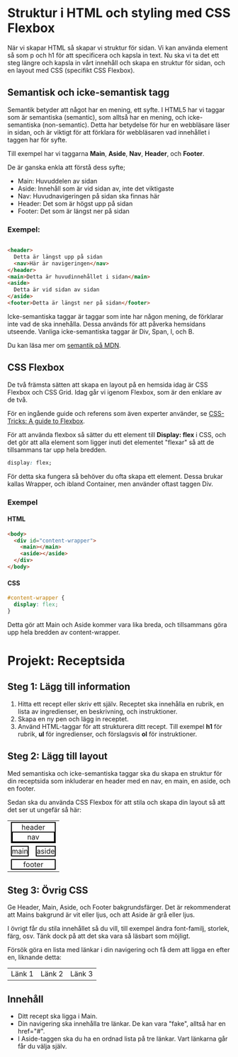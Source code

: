 # Struktur i HTML och styling med CSS Flexbox

När vi skapar HTML så skapar vi struktur för sidan. Vi kan använda element så som p och h1 för att specificera och kapsla in text. Nu ska vi ta det ett steg längre och kapsla in vårt innehåll och skapa en struktur för sidan, och en layout med CSS (specifikt CSS Flexbox).

## Semantisk och icke-semantisk tagg

Semantik betyder att något har en mening, ett syfte. I HTML5 har vi taggar som är semantiska (semantic), som alltså har en mening, och icke-semantiska (non-semantic). Detta har betydelse för hur en webbläsare läser in sidan, och är viktigt för att förklara för webbläsaren vad innehållet i taggen har för syfte.

Till exempel har vi taggarna **Main**, **Aside**, **Nav**, **Header**, och **Footer**.

De är ganska enkla att förstå dess syfte;

- Main: Huvuddelen av sidan
- Aside: Innehåll som är vid sidan av, inte det viktigaste
- Nav: Huvudnavigeringen på sidan ska finnas här
- Header: Det som är högst upp på sidan
- Footer: Det som är längst ner på sidan

### Exempel:

```html

<header>
  Detta är längst upp på sidan
  <nav>Här är navigeringen</nav>
</header>
<main>Detta är huvudinnehållet i sidan</main>
<aside>
  Detta är vid sidan av sidan
</aside>
<footer>Detta är längst ner på sidan</footer>

```

Icke-semantiska taggar är taggar som inte har någon mening, de förklarar inte vad de ska innehålla. Dessa används för att påverka hemsidans utseende. Vanliga icke-semantiska taggar är Div, Span, I, och B.

Du kan läsa mer om [semantik på MDN](https://developer.mozilla.org/en-US/docs/Glossary/Semantics).

## CSS Flexbox

De två främsta sätten att skapa en layout på en hemsida idag är CSS Flexbox och CSS Grid. Idag går vi igenom Flexbox, som är den enklare av de två.

För en ingående guide och referens som även experter använder, se [CSS-Tricks: A guide to Flexbox](https://css-tricks.com/snippets/css/a-guide-to-flexbox/).

För att använda flexbox så sätter du ett element till **Display: flex** i CSS, och det gör att alla element som ligger inuti det elementet "flexar" så att de tillsammans tar upp hela bredden.

```css
display: flex;
```

För detta ska fungera så behöver du ofta skapa ett element. Dessa brukar kallas Wrapper, och ibland Container, men använder oftast taggen Div.

### Exempel

#### HTML

```html
<body>
  <div id="content-wrapper">
    <main></main>
    <aside></aside>
  </div>
</body>
```

#### CSS

```css
#content-wrapper {
  display: flex;
}
```

Detta gör att Main och Aside kommer vara lika breda, och tillsammans göra upp hela bredden av content-wrapper.

<h1 style="page-break-before:always;">Projekt: Receptsida</h1>

## Steg 1: Lägg till information

1. Hitta ett recept eller skriv ett själv. Receptet ska innehålla en rubrik, en lista av ingredienser, en beskrivning, och instruktioner.
2. Skapa en ny pen och lägg in receptet.
3. Använd HTML-taggar för att strukturera ditt recept. Till exempel **h1** för rubrik, **ul** för ingredienser, och förslagsvis **ol** för instruktioner.

## Steg 2: Lägg till layout

Med semantiska och icke-semantiska taggar ska du skapa en struktur för din receptsida som inkluderar en header med en nav, en main, en aside, och en footer.

Sedan ska du använda CSS Flexbox för att stila och skapa din layout så att det ser ut ungefär så här:

<table style="text-align:center">
  <tr>
  <td colspan="2"><div style="border: 2px solid black">header<div style="border: 2px solid black">nav</div></div></td>
  </tr>
  <tr>
    <td><div style="border: 2px solid black">main</div></td>
    <td><div style="border: 2px solid black">aside</div></td>
  </tr>
  <tr>
  <td colspan="2"><div style="border: 2px solid black">footer</div></td>
  </tr>
</table>

## Steg 3: Övrig CSS

Ge Header, Main, Aside, och Footer bakgrundsfärger. Det är rekommenderat att Mains bakgrund är vit eller ljus, och att Aside är grå eller ljus.

I övrigt får du stila innehållet så du vill, till exempel ändra font-familj, storlek, färg, osv. Tänk dock på att det ska vara så läsbart som möjligt.

Försök göra en lista med länkar i din navigering och få dem att ligga en efter en, liknande detta:

<table style="text-align:center;">
  <tr>
    <td>Länk 1</td>
    <td>Länk 2</td>
    <td>Länk 3</td>
  </tr>
</table>

## Innehåll

- Ditt recept ska ligga i Main.
- Din navigering ska innehålla tre länkar. De kan vara "fake", alltså har en href="#".
- I Aside-taggen ska du ha en ordnad lista på tre länkar. Vart länkarna går får du välja själv.
